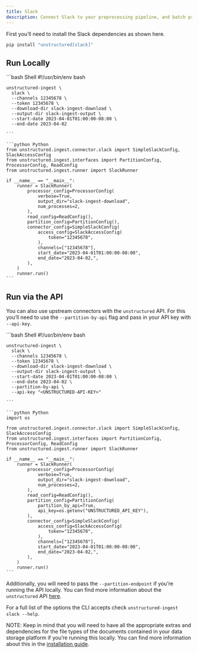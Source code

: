 ```yaml
---
title: Slack 
description: Connect Slack to your preprocessing pipeline, and batch process all your documents using `unstructured-ingest` to store structured outputs locally on your filesystem.
---
```


First you’ll need to install the Slack dependencies as shown here.

```bash
pip install "unstructured[slack]"

```


## Run Locally

<CodeGroup>
    ```bash Shell
    #!/usr/bin/env bash
    
    unstructured-ingest \
      slack \
      --channels 12345678 \
      --token 12345678 \
      --download-dir slack-ingest-download \
      --output-dir slack-ingest-output \
      --start-date 2023-04-01T01:00:00-08:00 \
      --end-date 2023-04-02
    
    ```
    
    ```python Python 
    from unstructured.ingest.connector.slack import SimpleSlackConfig, SlackAccessConfig
    from unstructured.ingest.interfaces import PartitionConfig, ProcessorConfig, ReadConfig
    from unstructured.ingest.runner import SlackRunner
    
    if __name__ == "__main__":
        runner = SlackRunner(
            processor_config=ProcessorConfig(
                verbose=True,
                output_dir="slack-ingest-download",
                num_processes=2,
            ),
            read_config=ReadConfig(),
            partition_config=PartitionConfig(),
            connector_config=SimpleSlackConfig(
                access_config=SlackAccessConfig(
                    token="12345678",
                ),
                channels=["12345678"],
                start_date="2023-04-01T01:00:00-08:00",
                end_date="2023-04-02,",
            ),
        )
        runner.run()
    ```
</CodeGroup>



## Run via the API

You can also use upstream connectors with the `unstructured` API. For this you’ll need to use the `--partition-by-api` flag and pass in your API key with `--api-key`.

<CodeGroup>
    ```bash Shell
    #!/usr/bin/env bash
    
    unstructured-ingest \
      slack \
      --channels 12345678 \
      --token 12345678 \
      --download-dir slack-ingest-download \
      --output-dir slack-ingest-output \
      --start-date 2023-04-01T01:00:00-08:00 \
      --end-date 2023-04-02 \
      --partition-by-api \
      --api-key "<UNSTRUCTURED-API-KEY>"
    
    ```
    
    ```python Python 
    import os
    
    from unstructured.ingest.connector.slack import SimpleSlackConfig, SlackAccessConfig
    from unstructured.ingest.interfaces import PartitionConfig, ProcessorConfig, ReadConfig
    from unstructured.ingest.runner import SlackRunner
    
    if __name__ == "__main__":
        runner = SlackRunner(
            processor_config=ProcessorConfig(
                verbose=True,
                output_dir="slack-ingest-download",
                num_processes=2,
            ),
            read_config=ReadConfig(),
            partition_config=PartitionConfig(
                partition_by_api=True,
                api_key=os.getenv("UNSTRUCTURED_API_KEY"),
            ),
            connector_config=SimpleSlackConfig(
                access_config=SlackAccessConfig(
                    token="12345678",
                ),
                channels=["12345678"],
                start_date="2023-04-01T01:00:00-08:00",
                end_date="2023-04-02,",
            ),
        )
        runner.run()
    ```
</CodeGroup>



Additionally, you will need to pass the `--partition-endpoint` if you’re running the API locally. You can find more information about the `unstructured` API [here](https://github.com/Unstructured-IO/unstructured-api).

For a full list of the options the CLI accepts check `unstructured-ingest slack --help`.

NOTE: Keep in mind that you will need to have all the appropriate extras and dependencies for the file types of the documents contained in your data storage platform if you’re running this locally. You can find more information about this in the [installation guide](/installation/overview).